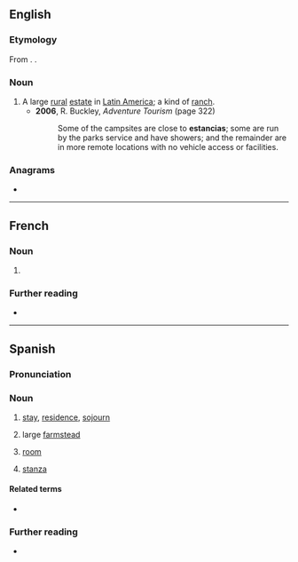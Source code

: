 {{also|estância|Estancia}}
==English==
{{wikipedia}}

===Etymology===
From {{bor|en|es|estancia}}. {{doublet|en|stance|stanza}}.

===Noun===
{{en-noun}}

# A large [[rural]] [[estate]] in [[Latin America]]; a kind of [[ranch]].
#* '''2006''', R. Buckley, ''Adventure Tourism'' (page 322)
#*: Some of the campsites are close to '''estancias'''; some are run by the parks service and have showers; and the remainder are in more remote locations with no vehicle access or facilities.

===Anagrams===
* {{anagrams|en|a=aaceinst|Ectasian|actinase|astacein|canasite|catànies}}

----

==French==

===Noun===
{{fr-noun|f}}

# {{l|en|estancia}}

===Further reading===
* {{R:TLFi}}

----

==Spanish==

===Pronunciation===
{{es-pr}}

===Noun===
{{es-noun|f}}

# [[stay]], [[residence]], [[sojourn]]
#: {{syn|es|estadía}}
# large [[farmstead]]
#: {{syn|es|finca|cortijo|hacienda}}
# [[room]]
#: {{syn|es|habitación|cuarto|pieza}}
# [[stanza]]
#: {{syn|es|estrofa}}

====Related terms====
* {{l|es|estar}}

===Further reading===
* {{R:es:DRAE}}